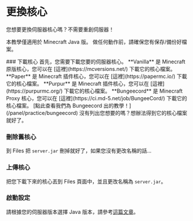 
# 更換核心

您想要更換伺服器核心嗎？不需要重創伺服器！

<Callout type="info">本教學僅適用於 Minecraft Java 版。</Callout>
<Callout type="warning">做任何動作前，請確保您有保存/備份好檔案。</Callout>

<Steps>
### 下載核心
首先，您需要下載您要的伺服器核心。
<Tabs items={["Vanilla","Paper","Purpur","Bungeecord","其他"]}>
  <Tabs.Tab>**Vanilla** 是 Minecraft 原版核心，您可以在 [這裡](https://mcversions.net/) 下載它的核心檔案。</Tabs.Tab>
  <Tabs.Tab>**Paper** 是 Minecraft 插件核心，您可以在 [這裡](https://papermc.io/) 下載它的核心檔案。</Tabs.Tab>
  <Tabs.Tab>**Purpur** 是 Minecraft 插件核心，您可以在 [這裡](https://purpurmc.org/) 下載它的核心檔案。</Tabs.Tab>
  <Tabs.Tab>
  **Bungeecord** 是 Minecraft Proxy 核心，您可以在 [這裡](https://ci.md-5.net/job/BungeeCord/) 下載它的核心檔案。
  <Callout type="info">[點此查看我們為 Bungeecord 出的教學！](/panel/practice/bungeecord)</Callout>
  </Tabs.Tab>
  <Tabs.Tab>沒有列出您想要的嗎？想辦法得到它的核心檔案就好了。</Tabs.Tab>
</Tabs>

### 刪除舊核心

到 Files 把 `server.jar` 刪掉就好了，如果您沒有更改名稱的話...

### 上傳核心

把您下載下來的核心丟到 Files 頁面中，並且更改名稱為 `server.jar`。

### 啟動設定

請根據您的伺服器版本選擇 Java 版本，請參考[這篇文章](https://docs.mcserversoft.com/advanced/java-version)。

</Steps>
